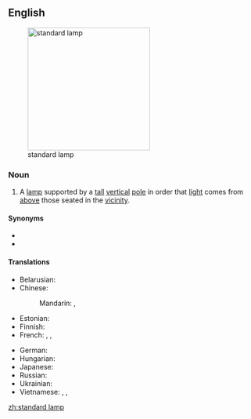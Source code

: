 ==English==
[[Image:Floor lamp (5906).JPG|thumb|250px|right|standard lamp]]

===Noun===
{{en-noun}}

# A [[lamp]] supported by a [[tall]] [[vertical]] [[pole]] in order that [[light]] comes from [[above]] those seated in the [[vicinity]].

====Synonyms====
* {{l|en|floor lamp}}
* {{l|en|torchère}}

====Translations====
{{trans-top|a floor lamp supported by a pole}}
* Belarusian: {{t|be|таршэр|m|tr=taršér|sc=Cyrl}}
* Chinese:
*: Mandarin: {{t+|cmn|落地燈|sc=Hani}}, {{t+|cmn|落地灯|tr=luòdìdēng|sc=Hani}}
* Estonian: {{t|et|põrandalamp}}
* Finnish: {{t+|fi|jalkalamppu}}
* French: {{t+|fr|torchère|f}}, {{t|fr|lampe à pied|f}}, {{t+|fr|liseuse|f}}
{{trans-mid}}
* German: {{t+|de|Stehlampe|f}}
* Hungarian: {{t+|hu|állólámpa}}
* Japanese: {{t|ja|フロアスタンド|tr=furoasutando|sc=Jpan}}
* Russian: {{t+|ru|торше́р|m}}
* Ukrainian: {{t|uk|торшер|m|tr=toršér|sc=Cyrl}}
* Vietnamese: {{t|vi|đèn chân đế}}, {{t|vi|đèn chân hạc}}, {{t|vi|đèn toóc-se}}
{{trans-bottom}}

[[zh:standard lamp]]